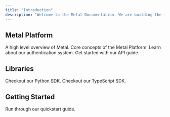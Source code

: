 ```yaml
---
title: "Introduction"
description: "Welcome to the Metal Documentation. We are building the ✨AI datastore✨ of the future."
---
```


## Metal Platform

<CardGroup>

  <Card title="Platform" icon="rectangles-mixed" href="/platform">
    A high level overview of Metal.
  </Card>
  <Card title="Concepts" icon="rectangle-history" href="/concepts">
    Core concepts of the Metal Platform.
  </Card>
   <Card title="Authentication" icon="rectangle-barcode" href="/authentication">
    Learn about our authentication system.
  </Card>
  <Card title="API Endpoints" icon="webhook" href="/api-reference">
    Get started with our API guide.
  </Card>
</CardGroup>

## Libraries

<CardGroup>
  <Card title="Python SDK" icon="python" href="/sdk-python">
    Checkout our Python SDK.
  </Card>
  <Card title="Typescript SDK" icon="js" href="/sdk-typescript">
    Checkout our TypeScript SDK.
  </Card>
</CardGroup>

## Getting Started

<CardGroup>
  <Card title="Quickstart" icon="code" href="/get-started-typescript">
    Run through our quickstart guide.
  </Card>
</CardGroup>
